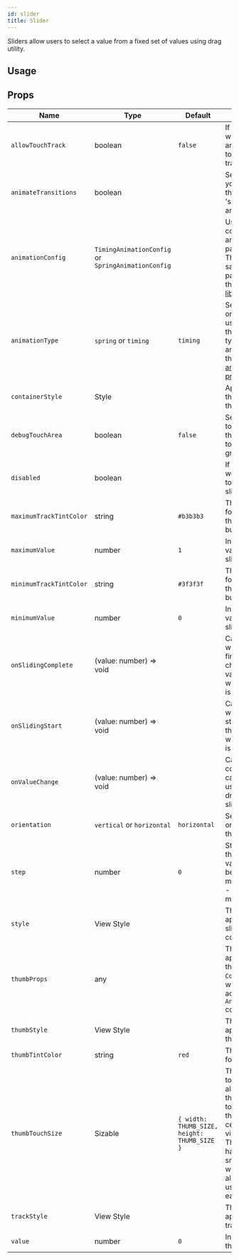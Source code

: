 ```yaml
---
id: slider
title: Slider
---
```



Sliders allow users to select a value from a fixed set of values using drag utility.

## Usage

<Usage />

## Props

<div class='table-responsive'>

| Name                    | Type                                               | Default                                     | Description                                                                                                                                                                                                   |
| ----------------------- | -------------------------------------------------- | ------------------------------------------- | ------------------------------------------------------------------------------------------------------------------------------------------------------------------------------------------------------------- |
| `allowTouchTrack`       | boolean                                            | `false`                                     | If true, thumb will respond and jump to any touch along the track.                                                                                                                                            |
| `animateTransitions`    | boolean                                            |                                             | Set to true if you want to use the default 'spring' animation.                                                                                                                                                |
| `animationConfig`       | `TimingAnimationConfig` or `SpringAnimationConfig` |                                             | Used to configure the animation parameters. These are the same parameters in the [Animated library](https://reactnative.dev/docs/animations.html).                                                            |
| `animationType`         | `spring` or `timing`                               | `timing`                                    | Set to 'spring' or 'timing' to use one of those two types of animations with the default [animation properties](https://reactnative.dev/docs/animations.html).                                                |
| `containerStyle`        | Style                                              |                                             | Apply style to the container of the slider.                                                                                                                                                                   |
| `debugTouchArea`        | boolean                                            | `false`                                     | Set this to true to visually see the thumb touch rect in green.                                                                                                                                               |
| `disabled`              | boolean                                            |                                             | If true the user won't be able to move the slider.                                                                                                                                                            |
| `maximumTrackTintColor` | string                                             | `#b3b3b3`                                   | The color used for the track to the right of the button.                                                                                                                                                      |
| `maximumValue`          | number                                             | `1`                                         | Initial maximum value of the slider.                                                                                                                                                                          |
| `minimumTrackTintColor` | string                                             | `#3f3f3f`                                   | The color used for the track to the left of the button.                                                                                                                                                       |
| `minimumValue`          | number                                             | `0`                                         | Initial minimum value of the slider.                                                                                                                                                                          |
| `onSlidingComplete`     | (value: number) => void                            |                                             | Callback called when the user finishes changing the value (e.g. when the slider is released).                                                                                                                 |
| `onSlidingStart`        | (value: number) => void                            |                                             | Callback called when the user starts changing the value (e.g. when the slider is pressed).                                                                                                                    |
| `onValueChange`         | (value: number) => void                            |                                             | Callback continuously called while the user is dragging the slider.                                                                                                                                           |
| `orientation`           | `vertical` or `horizontal`                         | `horizontal`                                | Set the orientation of the slider.                                                                                                                                                                            |
| `step`                  | number                                             | `0`                                         | Step value of the slider. The value should be between 0 and maximumValue - minimumValue).                                                                                                                     |
| `style`                 | View Style                                         |                                             | The style applied to the slider container.                                                                                                                                                                    |
| `thumbProps`            | any                                                |                                             | The props applied to the thumb. Uses `Component` prop which can accept `Animated` components.                                                                                                                 |
| `thumbStyle`            | View Style                                         |                                             | The style applied to the thumb.                                                                                                                                                                               |
| `thumbTintColor`        | string                                             | `red`                                       | The color used for the thumb.                                                                                                                                                                                 |
| `thumbTouchSize`        | Sizable                                            | `{ width: THUMB_SIZE, height: THUMB_SIZE }` | The size of the touch area that allows moving the thumb. The touch area has the same center as the visible thumb. This allows to have a visually small thumb while still allowing the user to move it easily. |
| `trackStyle`            | View Style                                         |                                             | The style applied to the track.                                                                                                                                                                               |
| `value`                 | number                                             | `0`                                         | Initial value of the slider.                                                                                                                                                                                  |

</div>
